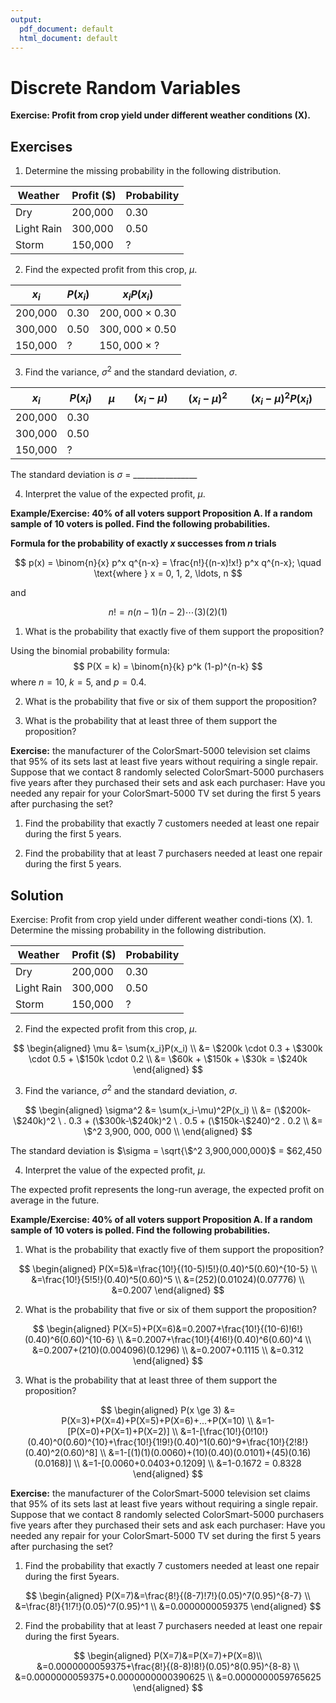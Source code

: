 ---
output:
  pdf_document: default
  html_document: default
---

# Discrete Random Variables

**Exercise: Profit from crop yield under different weather conditions (X).**


## Exercises

1. Determine the missing probability in the following distribution.


| Weather      | Profit (\$) | Probability |
|--------------|-------------|-------------|
| Dry          | 200,000     | 0.30        |
| Light Rain   | 300,000     | 0.50        |
| Storm        | 150,000     | ?           |



2. Find the expected profit from this crop, $\mu$.


| $x_i$    | $P(x_i)$ | $x_i P(x_i)$            |
|----------|----------|-------------------------|
| 200,000  | 0.30     | $200,000 \times 0.30$   |
| 300,000  | 0.50     | $300,000 \times 0.50$   |
| 150,000  | ?        | $150,000 \times ?$      |



3. Find the variance, $\sigma^2$ and the standard deviation, $\sigma$.


| $x_i$   | $P(x_i)$ | $\mu$ | $(x_i - \mu)$ | $(x_i - \mu)^2$ | $(x_i - \mu)^2 P(x_i)$ |
|---------|----------|-------|---------------|-----------------|------------------------|
| 200,000 | 0.30     |       |               |                 |                        |
| 300,000 | 0.50     |       |               |                 |                        |
| 150,000 | ?        |       |               |                 |                        |
    
   
   The standard deviation is $\sigma$ = ________________
   
   
4.  Interpret the value of the expected profit, $\mu$.

**Example/Exercise: 40% of all voters support Proposition A. If a random sample of 10 voters is polled. Find the following probabilities.**

**Formula for the probability of exactly $x$ successes from $n$ trials**

$$
p(x) = \binom{n}{x} p^x q^{n-x} = \frac{n!}{(n-x)!x!} p^x q^{n-x}; \quad \text{where } x = 0, 1, 2, \ldots, n
$$

and

$$
n! = n(n-1)(n-2) \cdots (3)(2)(1)
$$
   
    
1.  What is the probability that exactly five of them support the proposition?
     
Using the binomial probability formula:
   $$
   P(X = k) = \binom{n}{k} p^k (1-p)^{n-k}
   $$
   where $n = 10$, $k = 5$, and $p = 0.4$.
   

2.  What is the probability that five or six of them support the proposition?

3.  What is the probability that at least three of them support the proposition?

**Exercise:** the manufacturer of the ColorSmart-5000 television set claims that 95% of 
its sets last at least five years without requiring a single repair. Suppose that we contact 8 randomly selected ColorSmart-5000 purchasers five years after they purchased their sets 
and ask each purchaser: Have you needed any repair for your ColorSmart-5000 TV set 
during the first 5 years after purchasing the set?

1. Find the probability that exactly 7 customers needed at least one repair during the first 5 years.

2. Find the probability that at least 7 purchasers needed at least one repair during the first 5 years.

## Solution

Exercise: Profit from crop yield under different weather condi-tions (X).
1. Determine the missing probability in the following distribution.


| **Weather**  | **Profit ($)** | **Probability** |
|--------------|----------------|-----------------|
| Dry          | 200,000        | 0.30            |
| Light Rain   | 300,000        | 0.50            |
| Storm        | 150,000        | ?               |


2. Find the expected profit from this crop, $\mu$.

$$
\begin{aligned}
\mu &= \sum{x_i}P(x_i) \\
    &= \$200k \cdot 0.3 + \$300k \cdot 0.5 + \$150k \cdot 0.2 \\
    &= \$60k + \$150k + \$30k = \$240k
\end{aligned}
$$


3. Find the variance, $\sigma^2$ and the standard deviation, $\sigma$.

$$
\begin{aligned}
\sigma^2 &= \sum(x_i-\mu)^2P(x_i) \\
&= (\$200k-\$240k)^2 \ . 0.3 + (\$300k-\$240k)^2 \ . 0.5 + (\$150k-\$240)^2 . 0.2 \\
&= \$^2 3,900, 000, 000 \\
\end{aligned}
$$

The standard deviation is $\sigma = \sqrt{\$^2 3,900,000,000}$ = $62,450

4. Interpret the value of the expected profit, $\mu$.

The expected profit represents the long-run average, the expected profit on average in the future.

**Example/Exercise: 40% of all voters support Proposition A. If a random sample of 10 voters is polled. Find the following probabilities.**


1.  What is the probability that exactly five of them support the proposition?

$$
\begin{aligned}
P(X=5)&=\frac{10!}{(10-5)!5!}(0.40)^5(0.60)^{10-5} \\
&=\frac{10!}{5!5!}(0.40)^5(0.60)^5 \\
&=(252)(0.01024)(0.07776) \\
&=0.2007
\end{aligned}
$$

2.  What is the probability that five or six of them support the proposition?

$$
\begin{aligned}
P(X=5)+P(X=6)&=0.2007+\frac{10!}{(10-6)!6!}(0.40)^6(0.60)^{10-6} \\
&=0.2007+\frac{10!}{4!6!}(0.40)^6(0.60)^4 \\
&=0.2007+(210)(0.004096)(0.1296) \\
&=0.2007+0.1115 \\
&=0.312
\end{aligned}
$$


3. What is the probability that at least three of them support the proposition?

$$
\begin{aligned}
P(x \ge 3) &= P(X=3)+P(X=4)+P(X=5)+P(X=6)+...+P(X=10) \\
&=1-[P(X=0)+P(X=1)+P(X=2)] \\
&=1-[\frac{10!}{0!10!}(0.40)^0(0.60)^{10}+\frac{10!}{1!9!}(0.40)^1(0.60)^9+\frac{10!}{2!8!}(0.40)^2(0.60)^8] \\
&=1-[(1)(1)(0.0060)+(10)(0.40)(0.0101)+(45)(0.16)(0.0168)] \\
&=1-[0.0060+0.0403+0.1209] \\
&=1-0.1672 = 0.8328
\end{aligned}
$$

**Exercise:** the manufacturer of the ColorSmart-5000 television set claims that 95% of 
its sets last at least five years without requiring a single repair. Suppose that we contact 8 randomly selected ColorSmart-5000 purchasers five years after they purchased their sets and ask each purchaser: Have you needed any repair for your ColorSmart-5000 TV set during the first 5 years after purchasing the set?

1. Find the probability that exactly 7 customers needed at least one repair during the first 5years.

$$
\begin{aligned}
P(X=7)&=\frac{8!}{(8-7)!7!}(0.05)^7(0.95)^{8-7} \\
&=\frac{8!}{1!7!}(0.05)^7(0.95)^1 \\
&=0.0000000059375
\end{aligned}
$$

2. Find the probability that at least 7 purchasers needed at least one repair during the first 5years.

$$
\begin{aligned}
P(X=7)&=P(X=7)+P(X=8)\\
&=0.0000000059375+\frac{8!}{(8-8)!8!}(0.05)^8(0.95)^{8-8} \\
&=0.0000000059375+0.0000000000390625 \\
&=0.0000000059765625
\end{aligned}
$$

